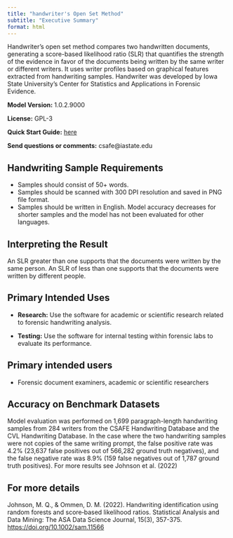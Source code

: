```yaml
---
title: "handwriter's Open Set Method"
subtitle: "Executive Summary"
format: html
---
```


Handwriter’s open set method compares two handwritten documents, generating a score-based likelihood ratio (SLR) that quantifies the strength of the evidence in favor of the documents being written by the same writer or different writers. It uses writer profiles based on graphical features extracted from handwriting samples. Handwriter was developed by Iowa State University's Center for Statistics and Applications in Forensic Evidence.

**Model Version:** 1.0.2.9000

**License:** GPL-3

**Quick Start Guide:** [here](../quick-start-guide.html)

**Send questions or comments:** csafe\@iastate.edu

## **Handwriting Sample Requirements**

-   Samples should consist of 50+ words.
-   Samples should be scanned with 300 DPI resolution and saved in PNG file format.
-   Samples should be written in English. Model accuracy decreases for shorter samples and the model has not been evaluated for other languages.

## Interpreting the Result

An SLR greater than one supports that the documents were written by the same person. An SLR of less than one supports that the documents were written by different people.

## Primary Intended Uses

-   **Research:** Use the software for academic or scientific research related to forensic handwriting analysis.

-   **Testing:** Use the software for internal testing within forensic labs to evaluate its performance.

## Primary intended users

-   Forensic document examiners, academic or scientific researchers

## Accuracy on Benchmark Datasets

Model evaluation was performed on 1,699 paragraph-length handwriting samples from 284 writers from the CSAFE Handwriting Database and the CVL Handwriting Database. In the case where the two handwriting samples were not copies of the same writing prompt, the false positive rate was 4.2% (23,637 false positives out of 566,282 ground truth negatives), and the false negative rate was 8.9% (159 false negatives out of 1,787 ground truth positives). For more results see Johnson et al. (2022)

## For more details

Johnson, M. Q., & Ommen, D. M. (2022). Handwriting identification using random forests and score‐based likelihood ratios. Statistical Analysis and Data Mining: The ASA Data Science Journal, 15(3), 357-375. <https://doi.org/10.1002/sam.11566>
